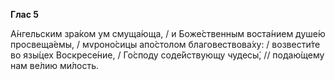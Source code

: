 **Глас 5**

А́нгельским зра́ком ум смуща́юща, / и Боже́ственным воста́нием душе́ю просвеща́емы, / мvроно́сицы апо́столом благовествова́ху: / возвести́те во язы́цех Воскресе́ние, / Го́споду соде́йствующу чудесы́, // подаю́щему нам ве́лию ми́лость.
